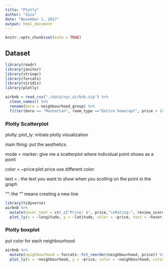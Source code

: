 ```yaml
---
title: "Plotly"
author: "Zuzu"
date: "November 1, 2017"
output: html_document
---
```


```r
knitr::opts_chunk$set(echo = TRUE)
```

## Dataset

```r
library(readr)
library(janitor)
library(stringr)
library(forcats)
library(viridis)
library(plotly)
```

```r
airbnb = read_csv("./data/nyc_airbnb.zip") %>%
  clean_names() %>%
  rename(boro = neighbourhood_group) %>%
  filter(boro == "Manhattan", room_type =="Entire home/apt", price > 100 & price < 400)
```

### Plotly Scatterplot

plotly::plot_ly: initiate plotly visualization

main thing: put the aesthetics

mode = marker: give me a scatterplot where individual point shows as a point

color = ~price:plot price use different color

text = : the text you want to show when you scolling on the point in the graph 

"\nRating": the "\n" means creating a new line 

```r
library(tidyverse)
airbnb %>% 
  mutate(hover_text = str_c("Price: $", price,"\nRating:", review_scores_location / 2)) %>%
  plot_ly(x = ~longitude, y = ~latitude, color = ~price, text = ~hover_text, type = "scatter", mode = "marker", alpha = 0.5)
```

### Plotly boxplot

put color for each neighbourhood

```r
airbnb %>%
  mutate(neighbourhood = forcats::fct_reorder(neighbourhood, price)) %>%
  plot_ly(x = ~neighbourhood, y = ~price, color = ~neighbourhood, colors = "Set2", type = "box") 
```


